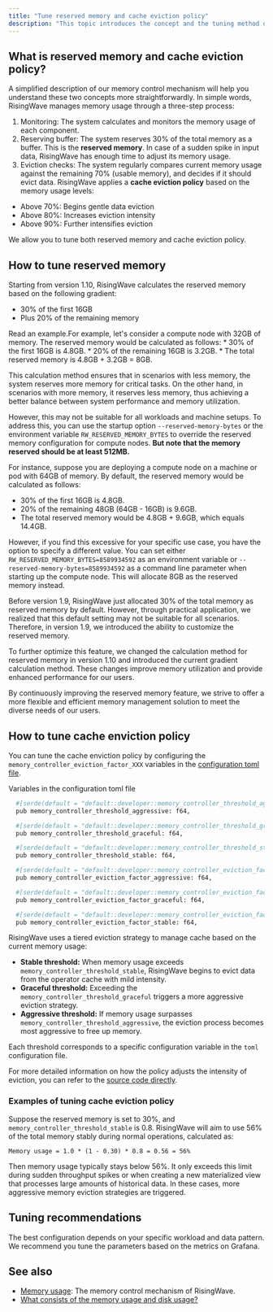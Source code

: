 ```yaml
---
title: "Tune reserved memory and cache eviction policy"
description: "This topic introduces the concept and the tuning method of reserved memory and cache eviction policy."
---
```


## What is reserved memory and cache eviction policy?

A simplified description of our memory control mechanism will help you understand these two concepts more straightforwardly. In simple words, RisingWave manages memory usage through a three-step process:

1. Monitoring: The system calculates and monitors the memory usage of each component.
2. Reserving buffer: The system reserves 30% of the total memory as a buffer. This is the **reserved memory**. In case of a sudden spike in input data, RisingWave has enough time to adjust its memory usage.
3. Eviction checks: The system regularly compares current memory usage against the remaining 70% (usable memory), and decides if it should evict data. RisingWave applies a **cache eviction policy** based on the memory usage levels:
* Above 70%: Begins gentle data eviction
* Above 80%: Increases eviction intensity
* Above 90%: Further intensifies eviction

We allow you to tune both reserved memory and cache eviction policy.

## How to tune reserved memory

Starting from version 1.10, RisingWave calculates the reserved memory based on the following gradient:

* 30% of the first 16GB
* Plus 20% of the remaining memory

<Accordion title="Details">
Read an example.For example, let's consider a compute node with 32GB of memory. The reserved memory would be calculated as follows:
* 30% of the first 16GB is 4.8GB.
* 20% of the remaining 16GB is 3.2GB.
* The total reserved memory is 4.8GB + 3.2GB = 8GB.
</Accordion>

This calculation method ensures that in scenarios with less memory, the system reserves more memory for critical tasks. On the other hand, in scenarios with more memory, it reserves less memory, thus achieving a better balance between system performance and memory utilization.

However, this may not be suitable for all workloads and machine setups. To address this, you can use the startup option `--reserved-memory-bytes` or the environment variable `RW_RESERVED_MEMORY_BYTES` to override the reserved memory configuration for compute nodes. **But note that the memory reserved should be at least 512MB.**

For instance, suppose you are deploying a compute node on a machine or pod with 64GB of memory. By default, the reserved memory would be calculated as follows:

* 30% of the first 16GB is 4.8GB.
* 20% of the remaining 48GB (64GB - 16GB) is 9.6GB.
* The total reserved memory would be 4.8GB + 9.6GB, which equals 14.4GB.

However, if you find this excessive for your specific use case, you have the option to specify a different value. You can set either `RW_RESERVED_MEMORY_BYTES=8589934592` as an environment variable or `--reserved-memory-bytes=8589934592` as a command line parameter when starting up the compute node. This will allocate 8GB as the reserved memory instead.

<Accordion title="Reserved memory setting before 1.10">
Before version 1.9, RisingWave just allocated 30% of the total memory as reserved memory by default. However, through practical application, we realized that this default setting may not be suitable for all scenarios. Therefore, in version 1.9, we introduced the ability to customize the reserved memory.

To further optimize this feature, we changed the calculation method for reserved memory in version 1.10 and introduced the current gradient calculation method. These changes improve memory utilization and provide enhanced performance for our users.

By continuously improving the reserved memory feature, we strive to offer a more flexible and efficient memory management solution to meet the diverse needs of our users.
</Accordion>

## How to tune cache enviction policy

You can tune the cache enviction policy by configuring the `memory_controller_eviction_factor_XXX` variables in the [configuration toml file](https://github.com/risingwavelabs/risingwave/tree/main/src/config).

Variables in the configuration toml file

```bash
  #[serde(default = "default::developer::memory_controller_threshold_aggressive")]
  pub memory_controller_threshold_aggressive: f64,

  #[serde(default = "default::developer::memory_controller_threshold_graceful")]
  pub memory_controller_threshold_graceful: f64,

  #[serde(default = "default::developer::memory_controller_threshold_stable")]
  pub memory_controller_threshold_stable: f64,

  #[serde(default = "default::developer::memory_controller_eviction_factor_aggressive")]
  pub memory_controller_eviction_factor_aggressive: f64,

  #[serde(default = "default::developer::memory_controller_eviction_factor_graceful")]
  pub memory_controller_eviction_factor_graceful: f64,

  #[serde(default = "default::developer::memory_controller_eviction_factor_stable")]
  pub memory_controller_eviction_factor_stable: f64,
```

RisingWave uses a tiered eviction strategy to manage cache based on the current memory usage:

* **Stable threshold:** When memory usage exceeds `memory_controller_threshold_stable`, RisingWave begins to evict data from the operator cache with mild intensity.
* **Graceful threshold:** Exceeding the `memory_controller_threshold_graceful` triggers a more aggressive eviction strategy.
* **Aggressive threshold:** If memory usage surpasses `memory_controller_threshold_aggressive`, the eviction process becomes most aggressive to free up memory.

Each threshold corresponds to a specific configuration variable in the `toml` configuration file.

For more detailed information on how the policy adjusts the intensity of eviction, you can refer to the [source code directly](https://github.com/risingwavelabs/risingwave/blob/main/src/compute/src/memory/controller.rs).

### Examples of tuning cache eviction policy

Suppose the reserved memory is set to 30%, and `memory_controller_threshold_stable` is 0.8\. RisingWave will aim to use 56% of the total memory stably during normal operations, calculated as:

```bsh
Memory usage = 1.0 * (1 - 0.30) * 0.8 = 0.56 = 56%
```

Then memory usage typically stays below 56%. It only exceeds this limit during sudden throughput spikes or when creating a new materialized view that processes large amounts of historical data. In these cases, more aggressive memory eviction strategies are triggered.

## Tuning recommendations

The best configuration depends on your specific workload and data pattern. We recommend you tune the parameters based on the metrics on Grafana.

## See also

* [Memory usage](/docs/current/performance-metrics/#memory-usage): The memory control mechanism of RisingWave.
* [What consists of the memory usage and disk usage?](/docs/current/faq-using-risingwave/#what-consists-of-the-memory-usage-and-disk-usage)
